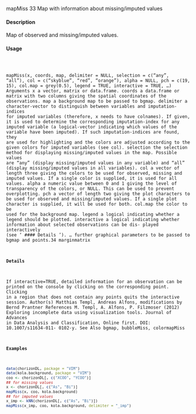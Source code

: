 mapMiss
33
Map with information about missing/imputed values

#### Description 

Map of observed and missing/imputed values.

#### Usage 
<pre><code>

mapMiss(x, coords, map, delimiter = NULL, selection = c("any", "all"),
col = c("skyblue", "red", "orange"), alpha = NULL, pch = c(19, 15),
col.map = grey(0.5), legend = TRUE, interactive = TRUE, ...)
Arguments
x a vector, matrix or data.frame.
coords a data.frame or matrix with two columns giving the spatial coordinates of the
observations.
map a background map to be passed to bgmap.
delimiter a character-vector to distinguish between variables and imputation-indices for
imputed variables (therefore, x needs to have colnames). If given, it is used
to determine the corresponding imputation-index for any imputed variable (a
logical-vector indicating which values of the variable have been imputed). If
such imputation-indices are found, they are used for highlighting and the colors
are adjusted according to the given colors for imputed variables (see col).
selection the selection method for displaying missing/imputed values in the map. Possible
values are "any" (display missing/imputed values in any variable) and "all"
(display missing/imputed values in all variables).
col a vector of length three giving the colors to be used for observed, missing and
imputed values. If a single color is supplied, it is used for all values.
alpha a numeric value between 0 and 1 giving the level of transparency of the colors,
or NULL. This can be used to prevent overplotting.
pch a vector of length two giving the plot characters to be used for observed and
missing/imputed values. If a single plot character is supplied, it will be used for
both.
col.map the color to be used for the background map.
legend a logical indicating whether a legend should be plotted.
interactive a logical indicating whether information about selected observations can be dis-
played interactively (see ‘
#### Details 
’).
... further graphical parameters to be passed to bgmap and points.34
marginmatrix

#### Details 

If interactive=TRUE, detailed information for an observation can be printed on the console by
clicking on the corresponding point. Clicking in a region that does not contain any points quits the
interactive session.
Author(s)
Matthias Templ, Andreas Alfons, modifications by Bernd Prantner
References
M. Templ, A. Alfons, P. Filzmoser (2012) Exploring incomplete data using visualization tools.
Journal of Advances in Data Analysis and Classification, Online first. DOI: 10.1007/s11634-011-
0102-y.
See Also
bgmap, bubbleMiss, colormapMiss

#### Examples 
```r
data(chorizonDL, package = "VIM")
data(kola.background, package = "VIM")
coo <- chorizonDL[, c("XCOO", "YCOO")]
## for missing values
x <- chorizonDL[, c("As", "Bi")]
mapMiss(x, coo, kola.background)
## for imputed values
x_imp <- kNN(chorizonDL[, c("As", "Bi")])
mapMiss(x_imp, coo, kola.background, delimiter = "_imp")
```
